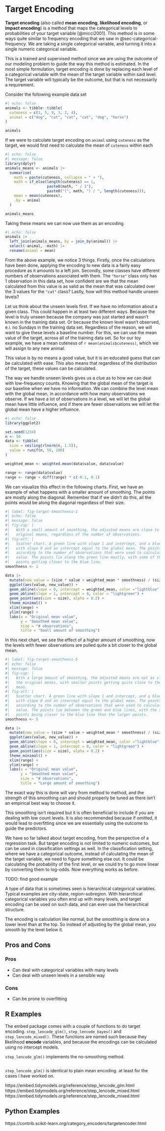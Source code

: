 # Target Encoding {#sec-categorical-target}

**Target encoding** (also called **mean encoding**, **likelihood encoding**, or **impact encoding**) is a method that maps the categorical levels to probabilities of your target variable [@micci2001]. This method is in some ways quite similar to frequency encoding that we saw in @sec-categorical-frequency. We are taking a single categorical variable, and turning it into a single numeric categorical variable.

This is a trained and supervised method since we are using the outcome of our modeling problem to guide the way this method is estimated. In the most simple formulation, target encoding is done by replacing each level of a categorical variable with the mean of the target variable within said level. The target variable will typically be the outcome, but that is not necessarily a requirement.

Consider the following example data set

```r
#| echo: false
animals <- tibble::tibble(
  cuteness = c(1, 5, 9, 3, 2, 4),
  animal = c("dog", "cat", "cat", "cat", "dog", "horse")
)

animals
```

If we were to calculate target encoding on `animal` using `cuteness` as the target, we would first need to calculate the mean of `cuteness` within each

```r
#| echo: false
#| message: false
library(dplyr)
animals_means <- animals |>
  summarise(
    math = paste(cuteness, collapse = " + "),
    math = if_else(length(cuteness) == 1, 
                   paste0(math, " / 1"), 
                   paste0("(", math, ") / ", length(cuteness))),
    mean = mean(cuteness), 
    .by = animal
  )

animals_means
```

Taking these means we can now use them as an encoding

```r
#| echo: false
animals |>
  left_join(animals_means, by = join_by(animal)) |>
  select(-animal, -math) |>
  rename(animal = mean)
```

From the above example, we notice 3 things. Firstly, once the calculations have been done, applying the encoding to new data is a fairly easy procedure as it amounts to a left join. Secondly, some classes have different numbers of observations associated with them. The `"horse"` class only has 1 observation in this data set, how confident are we that the mean calculated from this value is as valid as the mean that was calculated over the 3 values for the `"cat"` class? Lastly, how will this method handle unseen levels?

Let us think about the unseen levels first. If we have no information about a given class. This could happen in at least two different ways. Because the level is truly unseen because the company was just started and wasn't known in the training data set. Or because the known level wasn't observed, e.i. no Sundays in the training data set. Regardless of the reason, we will want to give these levels a baseline number. For this, we can use the mean value of the target, across all of the training data set. So for our toy example, we have a mean cuteness of `r mean(animals$cuteness)`, which we will assign to any new animal.

This value is by no means a good value, but it is an educated guess that can be calculated with ease. This also means that regardless of the distribution of the target, these values can be calculated.

The way we handle unseen levels gives us a clue as to how we can deal with low-frequency counts. Knowing that the global mean of the target is our baseline when we have no information. We can combine the level mean with the global mean, in accordance with how many observations we observe. If we have a lot of observations in a level, we will let the global mean have little influence, and if there are fewer observations we will let the global mean have a higher influence.

```r
#| echo: false
library(ggplot2)

set.seed(1234)
n <- 50
data <- tibble(
  size = ceiling(rlnorm(n, 1.5)),
  value = runif(n, 50, 100)
)

weighted_mean <- weighted.mean(data$value, data$value)

range <- range(data$value) 
range <- range + diff(range) * c(-0.1, 0.1)
```

We can visualize this effect in the following charts. First, we have an example of what happens with a smaller amount of smoothing. The points are mostly along the diagonal. Remember that if we didn't do this, all the points would be along the diagonal regardless of their size.

```r
#| label: fig-target-smoothness-1
#| echo: false
#| message: false
#| fig-cap: |
#|   With a small amount of smoothing, the adjusted means are close to the 
#|   original means, regardless of the number of observations.
#| fig-alt: |
#|   Scatter chart. A green line with slope 1 and intercept, and a blue line 
#|   with slope 0 and an intercept equal to the global mean. The points are sized
#|   according to the number of observations that were used to calculate the 
#|   value. The points lie along the green line mostly, with some of the smaller
#|   points getting closer to the blue line.
smoothness <- 1

data |>
  mutate(new_value = (size * value + weighted_mean * smoothness) / (size + smoothness)) |>
  ggplot(aes(value, new_value)) +
  geom_abline(slope = 0, intercept = weighted_mean, color ="lightblue") +
  geom_abline(slope = 1, intercept = 0, color = "lightgreen") +
  geom_point(aes(size = size), alpha = 0.2) +
  theme_minimal() +
  xlim(range) +
  ylim(range) +
  labs(x = "Original mean value",
       y = "Smoothed mean value",
       size = "# observations",
       title = "Small amount of smoothing")
```

In this next chart, we see the effect of a higher amount of smoothing, now the levels with fewer observations are pulled quite a bit closer to the global mean.

```r
#| label: fig-target-smoothness-5
#| echo: false
#| message: false
#| fig-cap: |
#|   With a large amount of smoothing, the adjusted means are not as close to
#|   the original means, with smaller points getting quite close to the global
#|   mean.
#| fig-alt: |
#|   Scatter chart. A green line with slope 1 and intercept, and a blue line 
#|   with slope 0 and an intercept equal to the global mean. The points are sized
#|   according to the number of observations that were used to calculate the 
#|   value. The points lie between the green and blue lines, with the smaller
#|   points being closer to the blue line than the larger points.
smoothness <- 5

data |>
  mutate(new_value = (size * value + weighted_mean * smoothness) / (size + smoothness)) |>
  ggplot(aes(value, new_value)) +
  geom_abline(slope = 0, intercept = weighted_mean, color ="lightblue") +
  geom_abline(slope = 1, intercept = 0, color = "lightgreen") +
  geom_point(aes(size = size), alpha = 0.2) +
  theme_minimal() +
  xlim(range) +
  ylim(range) +
  labs(x = "Original mean value",
       y = "Smoothed mean value",
       size = "# observations",
       title = "Large amount of smoothing")
```

The exact way this is done will vary from method to method, and the strength of this smoothing can and should properly be tuned as there isn't an empirical best way to choose it.

This smoothing isn't required but it is often beneficial to include if you are dealing with low count levels. It is also recommended because if omitted, it would lead to overfitting since we are essentially using the outcome to guide the predictors.

We have so far talked about target encoding, from the perspective of a regression task. But target encoding is not limited to numeric outcomes, but can be used in classification settings as well. In the classification setting, where we have a categorical outcome, instead of calculating the mean of the target variable, we need to figure something else out. It could be calculating the probability of the first level, or we could try to go more linear by converting them to log-odds. Now everything works as before.

TODO: find good example

A type of data that is sometimes seen is hierarchical categorical variables. Typical examples are city-state, region-subregion. With hierarchical categorical variables you often end up with many levels, and target encoding can be used on such data, and can even use the hierarchical structure. 

The encoding is calculation like normal, but the smoothing is done on a lower level than at the top. So instead of adjusting by the global mean, you smooth by the level below it.

## Pros and Cons

### Pros

- Can deal with categorical variables with many levels
- Can deal with unseen levels in a sensible way

### Cons

- Can be prone to overfitting

## R Examples

The embed package comes with a couple of functions to do target encoding. `step_lencode_glm()`, `step_lencode_bayes()` and `step_lencode_mixed()`. These functions are named such because they **l**ikelihood **encode** variables, and because the encodings can be calculated using no intercept models.


`step_lencode_glm()` implements the no-smoothing method.

```r
```

`step_lencode_glm()` is identical to plain mean encoding. at least for the cases I have worked on.

https://embed.tidymodels.org/reference/step_lencode_glm.html
https://embed.tidymodels.org/reference/step_lencode_mixed.html
https://embed.tidymodels.org/reference/step_lencode_mixed.html 

## Python Examples

https://contrib.scikit-learn.org/category_encoders/targetencoder.html